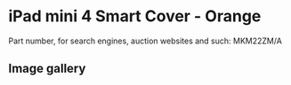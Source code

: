 
# iPad mini 4 Smart Cover - Orange

Part number, for search engines, auction websites and such: MKM22ZM/A

## Image gallery

<div style={{ width: "768px" }}>
  <GalleryComponent
    images={[
      {
        original: "/everysource/MKM22.png",
        thumbnail: "/everypreview/MKM22.png",
      },
      {
        original: "/everysource/MKM22_AV1_GOLD.png",
        thumbnail: "/everypreview/MKM22_AV1_GOLD.png",
      },
      {
        original: "/everysource/MKM22_AV1_SILVER.png",
        thumbnail: "/everypreview/MKM22_AV1_SILVER.png",
      },
      {
        original: "/everysource/MKM22_AV1_SPACE_GRAY.png",
        thumbnail: "/everypreview/MKM22_AV1_SPACE_GRAY.png",
      },
      {
        original: "/everysource/MKM22_AV2.png",
        thumbnail: "/everypreview/MKM22_AV2.png",
      },
      {
        original: "/everysource/MKM22_AV3.png",
        thumbnail: "/everypreview/MKM22_AV3.png",
      }
    ]}
  />
</div>